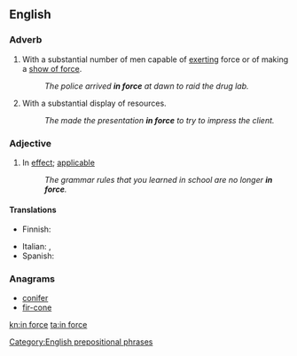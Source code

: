 ==English==

===Adverb===
{{en-adv|head=[[in]] [[force]]|-}}
# With a substantial number of men capable of [[exerting]] force or of making a [[show of force]].
#: ''The police arrived '''in force''' at dawn to raid the drug lab.''
# With a substantial display of resources.
#: ''The made the presentation '''in force''' to try to impress the client.''

===Adjective===
{{en-adj|head=[[in]] [[force]]|-}}
# In [[effect]]; [[applicable]]
#: ''The grammar rules that you learned in school are no longer '''in force'''.''

====Translations====
{{trans-top|applicable}}
* Finnish: {{t|fi|voimassa}}
{{trans-mid}}
* Italian: {{t+|it|vigente}}, {{t|it|in vigore}}
* Spanish: {{t|es|en vigor}}
{{trans-bottom}}

===Anagrams===
* [[conifer#English|conifer]]
* [[fir-cone#English|fir-cone]]

[[Category:English prepositional phrases]]

[[kn:in force]]
[[ta:in force]]
